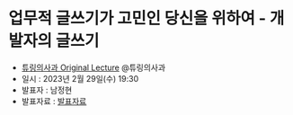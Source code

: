 # 업무적 글쓰기가 고민인 당신을 위하여 - 개발자의 글쓰기

- [튜링의사과 Original Lecture](https://velog.io/@turingapple/%E3%80%8E%ED%8A%9C%EB%A7%81%EC%9D%98-%EC%82%AC%EA%B3%BC%E3%80%8F-Original-Lecture-Series-PART2-%EA%B0%9C%EB%B0%9C%EC%9E%90%EC%9D%98-%EA%B8%80%EC%93%B0%EA%B8%B0) @튜링의사과
- 일시 : 2023년 2월 29일(수) 19:30
- 발표자 : 남정현
- 발표자료 : [발표자료](https://github.com/dokdo2013/haenu-docs/blob/main/pages/meetup/writing-for-developers.pdf)
